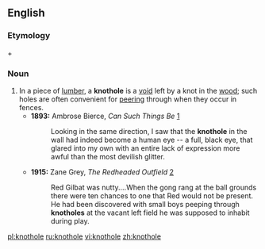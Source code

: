 ==English==

===Etymology===
{{term|knot}} + {{term|hole}}

===Noun===
{{en-noun}}
# In a piece of [[lumber]], a '''knothole''' is a [[void]] left by a knot in the [[wood]]; such holes are often convenient for [[peering]] through when they occur in fences.
#*'''1893:''' Ambrose Bierce, ''Can Such Things Be'' [http://etext.virginia.edu/etcbin/ot2www-pubeng?specfile=/texts/english/modeng/publicsearch/modengpub.o2w&act=surround&offset=94501230&tag=Bierce,+Ambrose:+Can+Such+Things+Be,+1893&query=+knothole&id=BieCans]
#*:Looking in the same direction, I saw that the '''knothole''' in the wall had indeed become a human eye -- a full, black eye, that glared into my own with an entire lack of expression more awful than the most devilish glitter.
#*'''1915:''' Zane Grey, ''The Redheaded Outfield'' [http://etext.virginia.edu/etcbin/ot2www-pubeng?specfile=/texts/english/modeng/publicsearch/modengpub.o2w&act=text&offset=329695594&textreg=1&query=knothole&id=GreRedh]
#*:Red Gilbat was nutty....When the gong rang at the ball grounds there were ten chances to one that Red would not be present. He had been discovered with small boys peeping through '''knotholes''' at the vacant left field he was supposed to inhabit during play.

[[pl:knothole]]
[[ru:knothole]]
[[vi:knothole]]
[[zh:knothole]]
